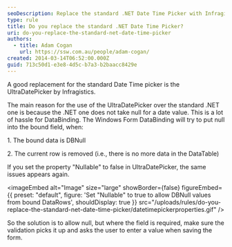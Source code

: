 ```yaml
---
seoDescription: Replace the standard .NET Date Time Picker with Infragistics' UltraDatePicker to handle null date values and simplify DataBinding.
type: rule
title: Do you replace the standard .NET Date Time Picker?
uri: do-you-replace-the-standard-net-date-time-picker
authors:
  - title: Adam Cogan
    url: https://ssw.com.au/people/adam-cogan/
created: 2014-03-14T06:52:00.000Z
guid: 713c50d1-e3e8-4d5c-b7a3-b2baacc8429e
---
```


A good replacement for the standard Date Time picker is the UltraDatePicker by Infragistics.

The main reason for the use of the UltraDatePicker over the standard .NET one is because the .NET one does not take null for a date value.
This is a lot of hassle for DataBinding. The Windows Form DataBinding will try to put null into the bound field, when:

1. The bound data is DBNull

2. The current row is removed (i.e., there is no more data in the DataTable)

If you set the property "Nullable" to false in UltraDatePicker, the same issues appears again.


<imageEmbed
  alt="Image"
  size="large"
  showBorder={false}
  figureEmbed={{
    preset: "default",
    figure: 'Set "Nullable" to true to allow DBNull values from bound DataRows',
    shouldDisplay: true
  }}
  src="/uploads/rules/do-you-replace-the-standard-net-date-time-picker/datetimepickerproperties.gif"
/>

So the solution is to allow null, but where the field is required, make sure the validation picks it up and asks the user to enter a value when saving the form.